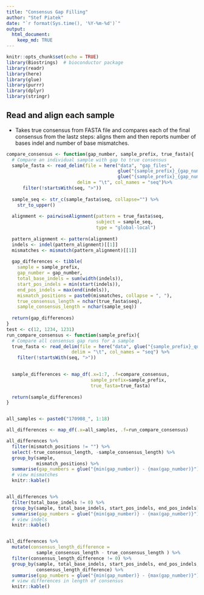 ```yaml
---
title: "Consensus Gap Filling"
author: "Stef Piatek"
date: "`r format(Sys.time(), '%Y-%m-%d')`"
output: 
  html_document:
    keep_md: TRUE
---
```


```r
knitr::opts_chunk$set(echo = TRUE)
library(Biostrings)  # bioconductor package
library(readr)
library(here)
library(glue)
library(purrr)
library(dplyr)
library(stringr)

```

## Read and align each sample

- Takes true consensus from FASTA file and compares each of the final consensus from
  the lastz steps: aligns them and then reports number of bases indel and number 
  of base mismatches. 

```r

compare_consensus <- function(gap_number, sample_prefix, true_fasta){
  # Compare an individual sample with gap to true consensus
  sample_fasta <- read_delim(file = here("data", "gap_files", 
                                         glue("{sample_prefix}_{gap_number}"),
                                         glue("{sample_prefix}_{gap_number}_consensus2.fasta")), 
                          delim = "\t", col_names = "seq")%>%
      filter(!startsWith(seq, ">"))
  
  sample_seq <- str_c(sample_fasta$seq, collapse="") %>%
    str_to_upper()
  
  alignment <- pairwiseAlignment(pattern = true_fasta$seq, 
                                 subject = sample_seq,
                                 type = "global-local")
  
  pattern_alignment <- pattern(alignment)
  indels <- indel(pattern_alignment)[[1]]
  mismatches <- mismatch(pattern_alignment)[[1]]
  
  gap_differences <- tibble(
    sample = sample_prefix,
    gap_number = gap_number,
    total_base_indels = sum(width(indels)),
    start_pos_indels = min(start(indels)),
    end_pos_indels = max(end(indels)),
    mismatch_positions = paste0(mismatches, collapse = ", "),
    true_consensus_length = nchar(true_fasta$seq),
    sample_consensus_length = nchar(sample_seq))
  
  return(gap_differences)
}
test <- c(12, 1234, 1231)
run_compare_consensus <- function(sample_prefix){
  # Compare all consensus gap runs for a sample
  true_fasta <- read_delim(file = here("data", glue("{sample_prefix}_quasi_consensus.fas")), 
                        delim = "\t", col_names = "seq") %>%
    filter(!startsWith(seq, ">"))

    
  sample_differences <- map_df(.x=1:7, .f=compare_consensus, 
                               sample_prefix=sample_prefix, 
                               true_fasta=true_fasta)
  
  return(sample_differences)
}


all_samples <- paste0("170908_", 1:18)

all_differences <- map_df(.x=all_samples, .f=run_compare_consensus) 

all_differences %>%
  filter(mismatch_positions != "") %>%
  select(-true_consensus_length, -sample_consensus_length) %>%
  group_by(sample,
           mismatch_positions) %>%
  summarise(gap_numbers = glue("{min(gap_number)} - {max(gap_number)}")) %>%
  # view mismatches
  knitr::kable()


all_differences %>%
  filter(total_base_indels != 0) %>%
  group_by(sample, total_base_indels, start_pos_indels, end_pos_indels) %>%
  summarise(gap_numbers = glue("{min(gap_number)} - {max(gap_number)}")) %>%
  # view indels
  knitr::kable()


all_differences %>%
  mutate(consensus_length_difference = 
           sample_consensus_length - true_consensus_length ) %>%
  filter(consensus_length_difference != 0) %>%
  group_by(sample, total_base_indels, start_pos_indels, end_pos_indels, 
           consensus_length_difference) %>%
  summarise(gap_numbers = glue("{min(gap_number)} - {max(gap_number)}")) %>%
  # view differences in length of consensus
  knitr::kable()



```


